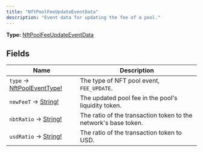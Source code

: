 ```yaml
---
title: "NftPoolFeeUpdateEventData"
description: "Event data for updating the fee of a pool."
---
```


**Type:** [NftPoolFeeUpdateEventData](/api-reference/types/nftpoolfeeupdateeventdata)

## Fields

| Name | Description |
|------|-------------|
| `type` → [NftPoolEventType!](/api-reference/types/nftpooleventtype) | The type of NFT pool event, `FEE_UPDATE`. |
| `newFeeT` → [String!](/api-reference/types/string) | The updated pool fee in the pool&#39;s liquidity token. |
| `nbtRatio` → [String!](/api-reference/types/string) | The ratio of the transaction token to the network&#39;s base token. |
| `usdRatio` → [String!](/api-reference/types/string) | The ratio of the transaction token to USD. |

